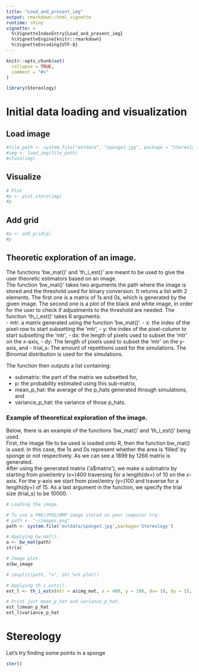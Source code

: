 ```yaml
---
title: "Load_and_present_img"
output: rmarkdown::html_vignette
runtime: shiny
vignette: >
  %\VignetteIndexEntry{Load_and_present_img}
  %\VignetteEngine{knitr::rmarkdown}
  %\VignetteEncoding{UTF-8}
---
```


```r
knitr::opts_chunk$set(
  collapse = TRUE,
  comment = "#>"
)
```

```r
library(Stereology)
```

# Initial data loading and visualization

## Load image
```r
#file_path <- system.file("extdata", "sponge3.jpg", package = "Stereology")
#img <- load_img(file_path)
#class(img)
```
## Visualize
```r
# Plot
#p <- plot.stero(img)
#p
```

## Add grid
```r
#p <- add_grid(p)
#p
```
## Theoretic exploration of an image.

The functions 'bw_mat()' and 'th_i_est()' are meant to be used to give the user theoretic estimators based on an image.  <br/>
The function 'bw_mat()' takes two arguments the path where the image is stored and the threshold used for binary conversion. It returns a list with 2 elements. The first one is a matrix of 1s and 0s, which is generated by the given image. The second one is a plot of the black and white image, in order for the user to check if adjustments to the threshold are needed. 
The function 'th_i_est()' takes 6 arguments:  <br/>
- mtr: a matrix generated using the function 'bw_mat()'.
- x: the index of the pixel-row to start subsetting the 'mtr',
- y: the index of the pixel-column to start subsetting the 'mtr',
- dx: the length of pixels used to subset the 'mtr' on the x-axis,
- dy: The length of pixels used to subset the 'mtr' on the y-axis, and
- trial_s: The amount of repetitions used for the simulations. The Binomial distribution is used for the simulations. 

The function then outputs a list containing: <br/>

- submatrix: the part of the matrix we subsetted for,
- p: the probability estimated using this sub-matrix,
- mean_p_hat: the average of the p_hats generated through simulations, and
- variance_p_hat: the variance of those p_hats.

### Example of theoretical exploration of the image.

Below, there is an example of the functions 'bw_mat()' and 'th_i_est()' being used. <br/>
First, the image file to be used is loaded onto R, then the function bw_mat() is used. In this case, the  1s and 0s represent whether the area is 'filled' by sponge or not respectively.  As we can see a 1899 by 1266 matrix is generated. <br/>
After using the generated matrix ('a$matrix'), we make a submatrix by starting from pixel/entry (x=)400 traversing for a length(dx=) of 10 on the x-axis. For the y-axis we start from pixel/entry (y=)100 and traverse for a length(dy=) of 15. As a last argument in the function, we specify the trial size (trial_s) to be 10000. 

```r
# Loading the image.

# To use a PNG/JPEG/BMP image stored on your computer try:
# path <- "~/images.png"
path <- system.file('extdata/sponge3.jpg',package='Stereology')

# Applying bw_mat().
a <- bw_mat(path)
str(a)

# Image plot.
a$bw_image

# imsplit(path, "x", 10) %>% plot()

# Applying th_i_ests().
est_l <- th_i_ests(mtr = a$img_mat, x = 400, y = 100, dx= 10, dy = 15, trial_s = 10000)

# Print just mean_p_hat and variance_p_hat.
est_l$mean_p_hat
est_l$variance_p_hat
```



# Stereology

Let's try finding some points in a sponge
```r
ster()
```





